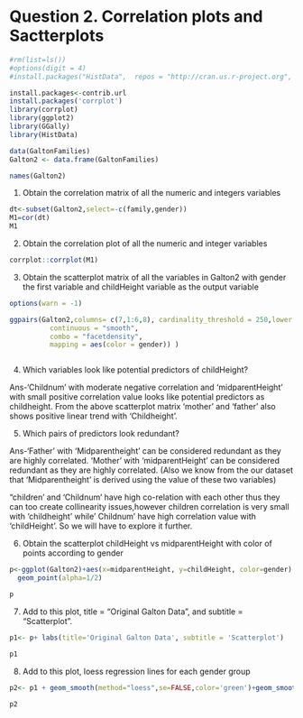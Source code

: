 
# Question 2. Correlation plots and Sactterplots


```{r}
#rm(list=ls())
#options(digit = 4)
#install.packages("HistData",  repos = "http://cran.us.r-project.org", dependencies=TRUE) # After the first compile, you may comment out this line.

install.packages<-contrib.url
install.packages('corrplot')
library(corrplot)
library(ggplot2)
library(GGally)
library(HistData)

data(GaltonFamilies)
Galton2 <- data.frame(GaltonFamilies)

```

```{r}
names(Galton2)
```


1. Obtain the correlation matrix of all the numeric and integers variables

```{r}
dt<-subset(Galton2,select=-c(family,gender))
M1=cor(dt)
M1

```


2. Obtain the correlation plot of all the numeric and integer variables

```{r}

corrplot::corrplot(M1)

```


3. Obtain the scatterplot matrix of all the variables in Galton2 with gender the first variable and childHeight variable as the output variable

```{r}

options(warn = -1)

ggpairs(Galton2,columns= c(7,1:6,8), cardinality_threshold = 250,lower = list(
          continuous = "smooth",
          combo = "facetdensity",
          mapping = aes(color = gender)) )



```



4. Which variables look like potential predictors of childHeight?

Ans-'Childnum' with moderate negative correlation and 'midparentHeight' with small positive correlation value looks like potential predictors as childheight. 
From the above scatterplot matrix 'mother' and 'father' also shows positive linear trend with 'Childheight'.



5. Which pairs of predictors look redundant?

Ans-'Father' with 'Midparentheight' can be considered redundant as they are highly correlated.
'Mother' with 'midparentHeight' can be considered redundant as they are highly correlated. (Also we know from the our dataset that 'Midparentheight' is derived using the value of these two variables) 

"children' and 'Childnum' have high co-relation with each other thus they can too create collinearity issues,however children correlation is very small with 'childheight' while' Childnum' have high correlation value with 'childHeight'. So we will have to explore it further. 


6. Obtain the scatterplot childHeight vs midparentHeight with color of points according to gender


```{r}
p<-ggplot(Galton2)+aes(x=midparentHeight, y=childHeight, color=gender) +
  geom_point(alpha=1/2)

p


```



7. Add to this plot, title = “Original Galton Data”, and subtitle = “Scatterplot”.


```{r}


p1<- p+ labs(title='Original Galton Data', subtitle = 'Scatterplot')

p1

```





8. Add to this plot, loess regression lines for each gender group

```{r}

p2<- p1 + geom_smooth(method="loess",se=FALSE,color='green')+geom_smooth(method = "lm",se=FALSE, color='blue')

p2

```










